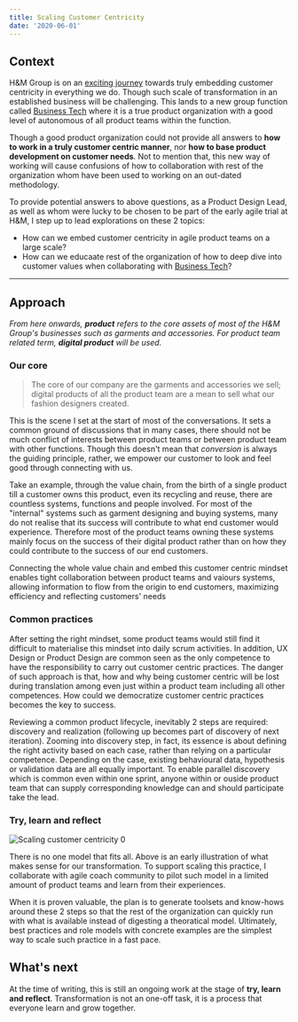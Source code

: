 ```yaml
---
title: Scaling Customer Centricity
date: '2020-06-01'
---
```


## Context

H&M Group is on an [exciting journey](https://www.essentialretail.com/features/hm-group-cto/) towards truly embedding customer centricity in everything we do. Though such scale of transformation in an established business will be challenging. This lands to a new group function called [Business Tech](https://career.hm.com/content/hmcareer/sv_se/workingathm/what-can-you-do-here/corporate/BusinessTech.html) where it is a true product organization with a good level of autonomous of all product teams within the function.

Though a good product organization could not provide all answers to **how to work in a truly customer centric manner**, nor **how to base product development on customer needs**. Not to mention that, this new way of working will cause confusions of how to collaboration with rest of the organization whom have been used to working on an out-dated methodology.

To provide potential answers to above questions, as a Product Design Lead, as well as whom were lucky to be chosen to be part of the early agile trial at H&M, I step up to lead explorations on these 2 topics:

- How can we embed customer centricity in agile product teams on a large scale?
- How can we educaate rest of the organization of how to deep dive into customer values when collaborating with [Business Tech](https://career.hm.com/content/hmcareer/sv_se/workingathm/what-can-you-do-here/corporate/BusinessTech.html)?

-----

## Approach

*From here onwards, **product** refers to the core assets of most of the H&M Group's businesses such as garments and accessories. For product team related term, **digital product** will be used.*

### Our core

> The core of our company are the garments and accessories we sell; digital products of all the product team are a mean to sell what our fashion designers created.

This is the scene I set at the start of most of the conversations. It sets a common ground of discussions that in many cases, there should not be much conflict of interests between product teams or between product team with other functions. Though this doesn't mean that *conversion* is always the guiding principle, rather, we empower our customer to look and feel good through connecting with us.

Take an example, through the value chain, from the birth of a single product till a customer owns this product, even its recycling and reuse, there are countless systems, functions and people involved. For most of the "internal" systems such as garment designing and buying systems, many do not realise that its success will contribute to what end customer would experience. Therefore most of the product teams owning these systems mainly focus on the success of their digital product rather than on how they could contribute to the success of our end customers.

Connecting the whole value chain and embed this customer centric mindset enables tight collaboration between product teams and vaiours systems, allowing information to flow from the origin to end customers, maximizing efficiency and reflecting customers' needs

### Common practices

After setting the right mindset, some product teams would still find it difficult to materialise this mindset into daily scrum activities. In addition, UX Design or Product Design are common seen as the only competence to have the responsibility to carry out customer centric practices. The danger of such approach is that, how and why being customer centric will be lost during translation among even just within a product team including all other competences. How could we democratize customer centric practices becomes the key to success.

Reviewing a common product lifecycle, inevitably 2 steps are required: discovery and realization (following up becomes part of discovery of next iteration). Zooming into discovery step, in fact, its essence is about defining the right activity based on each case, rather than relying on a particular competence. Depending on the case, existing behavioural data, hypothesis or validation data are all equally important. To enable parallel discovery which is common even within one sprint, anyone within or ouside product team that can supply corresponding knowledge can and should participate take the lead.

### Try, learn and reflect

<EmbedImage width="wide">

![Scaling customer centricity 0](./scaling-customer-centricity-00.png)

</EmbedImage>

There is no one model that fits all. Above is an early illustration of what makes sense for our transformation. To support scaling this practice, I collaborate with agile coach community to pilot such model in a limited amount of product teams and learn from their experiences.

When it is proven valuable, the plan is to generate toolsets and know-hows around these 2 steps so that the rest of the organization can quickly run with what is available instead of digesting a theoratical model. Ultimately, best practices and role models with concrete examples are the simplest way to scale such practice in a fast pace.

## What's next

At the time of writing, this is still an ongoing work at the stage of **try, learn and reflect**. Transformation is not an one-off task, it is a process that everyone learn and grow together.

